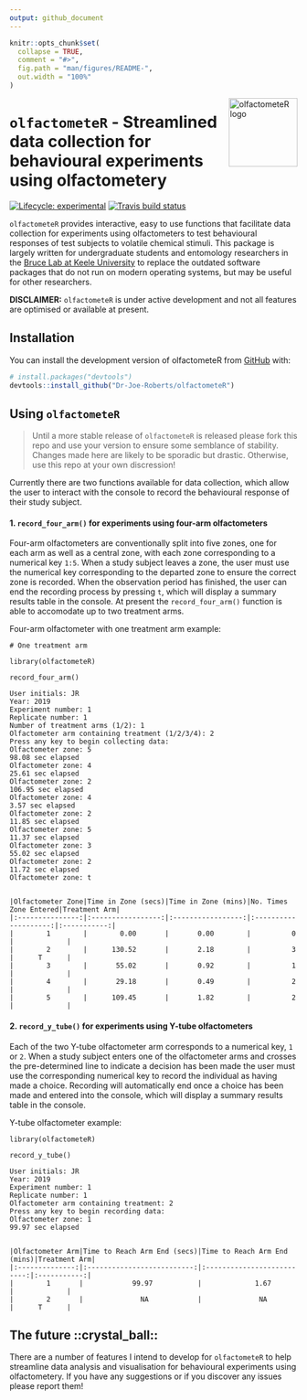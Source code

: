 ```yaml
---
output: github_document
---
```


<!-- README.md is generated from README.Rmd. Please edit that file -->

```r
knitr::opts_chunk$set(
  collapse = TRUE,
  comment = "#>",
  fig.path = "man/figures/README-",
  out.width = "100%"
)
```
<img width="120px" alt="olfactometeR logo" align="right" src="man/figures/logo.png">

# `olfactometeR` - Streamlined data collection for behavioural experiments using olfactometery

<!-- badges: start -->
[![Lifecycle: experimental](https://img.shields.io/badge/lifecycle-experimental-orange.svg)](https://www.tidyverse.org/lifecycle/#experimental)
[![Travis build status](https://travis-ci.org/Dr-Joe-Roberts/olfactometeR.svg?branch=master)](https://travis-ci.org/Dr-Joe-Roberts/olfactometeR)
<!-- badges: end -->

`olfactometeR` provides interactive, easy to use functions that facilitate data collection for experiments using olfactometers to test behavioural responses of test subjects to volatile chemical stimuli. This package is largely written for undergraduate students and entomology researchers in the [Bruce Lab at Keele University](https://www.keele.ac.uk/lifesci/ourpeople/tobybruce/#research-and-scholarship) to replace the outdated software packages that do not run on modern operating systems, but may be useful for other researchers.

**DISCLAIMER:** `olfactometeR` is under active development and not all features are optimised or available at present. 

## Installation

You can install the development version of olfactometeR from [GitHub](https://github.com/) with:

``` r
# install.packages("devtools")
devtools::install_github("Dr-Joe-Roberts/olfactometeR")
```

## Using `olfactometeR`

> Until a more stable release of `olfactometeR` is released please fork this repo and use your version to ensure some semblance of stability. Changes made here are likely to be sporadic but drastic. Otherwise, use this repo at your own discression! 

Currently there are two functions available for data collection, which allow the user to interact with the console to record the behavioural response of their study subject. 

#### 1. `record_four_arm()` for experiments using four-arm olfactometers

Four-arm olfactometers are conventionally split into five zones, one for each arm as well as a central zone, with each zone corresponding to a numerical key `1:5`. When a study subject leaves a zone, the user must use the numerical key corresponding to the departed zone to ensure the correct zone is recorded. When the observation period has finished, the user can end the recording process by pressing `t`, which will display a summary results table in the console. At present the `record_four_arm()` function is able to accomodate up to two treatment arms.

Four-arm olfactometer with one treatment arm example:

```
# One treatment arm

library(olfactometeR)

record_four_arm()

User initials: JR
Year: 2019
Experiment number: 1
Replicate number: 1
Number of treatment arms (1/2): 1
Olfactometer arm containing treatment (1/2/3/4): 2
Press any key to begin collecting data:
Olfactometer zone: 5
98.08 sec elapsed
Olfactometer zone: 4
25.61 sec elapsed
Olfactometer zone: 2
106.95 sec elapsed
Olfactometer zone: 4
3.57 sec elapsed
Olfactometer zone: 2
11.85 sec elapsed
Olfactometer zone: 5
11.37 sec elapsed
Olfactometer zone: 3
55.02 sec elapsed
Olfactometer zone: 2
11.72 sec elapsed
Olfactometer zone: t


|Olfactometer Zone|Time in Zone (secs)|Time in Zone (mins)|No. Times Zone Entered|Treatment Arm|
|:---------------:|:-----------------:|:-----------------:|:--------------------:|:-----------:|
|        1        |        0.00       |       0.00        |          0           |             |
|        2        |      130.52       |       2.18        |          3           |      T      |
|        3        |       55.02       |       0.92        |          1           |             |
|        4        |       29.18       |       0.49        |          2           |             |
|        5        |      109.45       |       1.82        |          2           |             |
```

#### 2. `record_y_tube()` for experiments using Y-tube olfactometers

Each of the two Y-tube olfactometer arm corresponds to a numerical key, `1` or `2`. When a study subject enters one of the olfactometer arms and crosses the pre-determined line to indicate a decision has been made the user must use the corresponding numerical key to record the individual as having made a choice. Recording will automatically end once a choice has been made and entered into the console, which will display a summary results table in the console.

Y-tube olfactometer example:

```
library(olfactometeR)

record_y_tube()

User initials: JR
Year: 2019
Experiment number: 1
Replicate number: 1
Olfactometer arm containing treatment: 2
Press any key to begin recording data:
Olfactometer zone: 1
99.97 sec elapsed


|Olfactometer Arm|Time to Reach Arm End (secs)|Time to Reach Arm End (mins)|Treatment Arm|
|:--------------:|:--------------------------:|:--------------------------:|:-----------:|
|        1       |            99.97           |             1.67           |             |
|        2       |              NA            |              NA            |      T      |
```

## The future ::crystal_ball::

There are a number of features I intend to develop for `olfactometeR` to help streamline data analysis and visualisation for behavioural experiments using olfactometery. If you have any suggestions or if you discover any issues please report them! 
